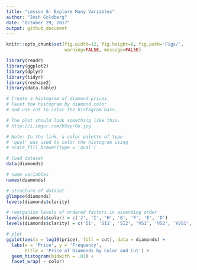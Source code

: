 ```yaml
---
title: "Lesson 8: Explore Many Variables"
author: "Josh Goldberg"
date: "October 29, 2017"
output: github_document
---
```


```r
knitr::opts_chunk$set(fig.width=12, fig.height=8, fig.path='Figs/',
                      warning=FALSE, message=FALSE)
```

```r
library(readr)
library(ggplot2)
library(dplyr)
library(tidyr)
library(reshape2)
library(data.table)

```


```r
# Create a histogram of diamond prices.
# Facet the histogram by diamond color
# and use cut to color the histogram bars.

# The plot should look something like this.
# http://i.imgur.com/b5xyrOu.jpg

# Note: In the link, a color palette of type
# 'qual' was used to color the histogram using
# scale_fill_brewer(type = 'qual')

# load dataset
data(diamonds)

# name variables
names(diamonds)

# structure of dataset
glimpse(diamonds)
levels(diamonds$clarity)

# reorganize levels of ordered factors in ascending order
levels(diamonds$color) = c('J', 'I', 'H', 'G', 'F', 'E', 'D')
levels(diamonds$clarity) = c('I1', 'SI1', 'SI2', 'VS1', 'VS2', 'VVS1', 'VVS2', 'IF')

# plot
ggplot(aes(x = log10(price), fill = cut), data = diamonds) +
  labs(x = 'Price', y = 'Frequency',
       title = 'Price of Diamonds by Color and Cut') +
  geom_histogram(bidwith = .01) +
  facet_wrap( ~ color)

  

```

